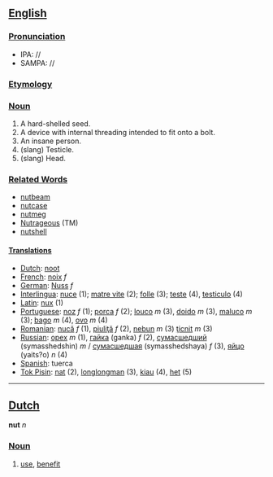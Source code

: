 ==[[English]]==
===[[Pronunciation]]===
*IPA: //
*SAMPA: //
===[[Etymology]]===
===[[Noun]]===
# A hard-shelled seed.
# A device with internal threading intended to fit onto a bolt.
# An insane person.
# (slang) Testicle.
# (slang) Head.
===[[Related Words]]===
*[[nutbeam]]
*[[nutcase]]
*[[nutmeg]]
*[[Nutrageous]] (TM)
*[[nutshell]]
====[[Translation]]s====
*[[Dutch]]: [[noot]]
*[[French]]: [[noix]] ''f''
*[[German]]: [[Nuss]] ''f''
*[[Interlingua]]: [[nuce]] (1); [[matre vite]] (2); [[folle]] (3); [[teste]] (4), [[testiculo]] (4)
*[[Latin]]: [[nux]] (1)
*[[Portuguese]]: [[noz]] ''f'' (1); [[porca]] ''f'' (2); [[louco]] ''m'' (3), [[doido]] ''m'' (3), [[maluco]] ''m'' (3); [[bago]] ''m'' (4), [[ovo]] ''m'' (4)
*[[Romanian]]: [[nucă]] ''f'' (1), [[piuliţă]] ''f'' (2), [[nebun]] ''m'' (3) [[ţicnit]] ''m'' (3)
*[[Russian]]: [[орех]] ''m'' (1), [[гайка]] (ganka) ''f'' (2), [[сумасшедший]] (symasshedshin) ''m'' / [[сумасшедшая]] (symasshedshaya) ''f'' (3), [[яйцо]] (yaits?o) ''n'' (4)
*[[Spanish]]: tuerca
*[[Tok Pisin]]: [[nat]] (2), [[longlongman]] (3), [[kiau]] (4), [[het]] (5)

----

==[[Dutch]]==

'''nut''' ''n''

===[[Noun]]===

# [[use]], [[benefit]]